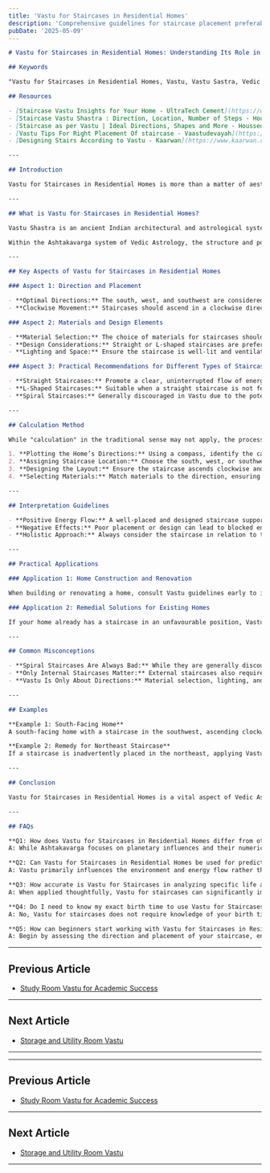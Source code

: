 ```yaml
---
title: 'Vastu for Staircases in Residential Homes'
description: 'Comprehensive guidelines for staircase placement preferably in the south, west, or southwest direction with clockwise movement (ascending), avoiding central placement that disturbs the Brahmasthan, proper materials and design elements, and specific recommendations for different types of staircases including spiral, straight, and L-shaped configurations.'
pubDate: '2025-05-09'
---
```


```markdown
# Vastu for Staircases in Residential Homes: Understanding Its Role in Vedic Astrology

## Keywords

"Vastu for Staircases in Residential Homes, Vastu, Vastu Sastra, Vedic Astrology, staircase placement, stair direction, staircase design Vastu"

## Resources 

- [Staircase Vastu Insights for Your Home - UltraTech Cement](https://www.ultratechcement.com/for-homebuilders/home-building-explained-single/descriptive-articles/staircase-vastu-shastra)
- [Staircase Vastu Shastra : Direction, Location, Number of Steps - Housing.com](https://housing.com/news/vastu-rules-for-the-staircase-in-your-house/)
- [Staircase as per Vastu | Ideal Directions, Shapes and More - Houssed](https://houssed.com/blog/lifestyle/explore-the-vastu-tips-for-staircase-in-your-house)
- [Vastu Tips For Right Placement Of staircase - Vaastudevayah](https://vaastudevayah.com/blog/vastu-for-staircase.php)
- [Designing Stairs According to Vastu - Kaarwan](https://www.kaarwan.com/blog/architecture/designing-stairs-according-to-vastu?id=1408)

---

## Introduction

Vastu for Staircases in Residential Homes is more than a matter of aesthetics or convenience—it is deeply rooted in the ancient science of Vedic Astrology and Vastu Shastra. Proper placement and design of staircases are believed to govern the flow of positive energy, affecting the health, prosperity, and overall harmony of household members. Understanding these principles helps homeowners create environments that are not only safe and functional but also spiritually and energetically supportive.

---

## What is Vastu for Staircases in Residential Homes?

Vastu Shastra is an ancient Indian architectural and astrological system that harmonizes the energy flow within living spaces. In the context of residential homes, "Vastu for Staircases" refers to a set of guidelines for the direction, shape, material, and placement of staircases. These guidelines are designed to enhance the positive energy (prana) in the home, ensuring stability, security, and well-being for the occupants[1][2].

Within the Ashtakavarga system of Vedic Astrology, the structure and positioning of staircases are seen as crucial for maintaining the balance of planetary energies in a home. By aligning staircases according to Vastu principles, residents can minimize negative influences and promote harmony and prosperity.

---

## Key Aspects of Vastu for Staircases in Residential Homes

### Aspect 1: Direction and Placement

- **Optimal Directions:** The south, west, and southwest are considered the most auspicious directions for staircase placement. These directions are believed to promote stability, strength, and positive energy flow within the home. Conversely, the northeast and center (Brahmasthan) should be avoided, as they can disrupt the home's energetic balance and lead to financial or health issues[1][2][6].
- **Clockwise Movement:** Staircases should ascend in a clockwise direction, aligning with the natural movement of energy in the universe. This fosters harmony and supports positive growth[2][4][6].

### Aspect 2: Materials and Design Elements

- **Material Selection:** The choice of materials for staircases should complement their location. Marble and granite are recommended for the south and southwest, wood for the east, and metal for the west. Sturdy, continuous handrails are essential, ideally placed on the right side as you ascend[1][3][6].
- **Design Considerations:** Straight or L-shaped staircases are preferred, as they support a straightforward energy flow. Spiral or circular designs are discouraged, as they may create confusion and instability[1][4][8].
- **Lighting and Space:** Ensure the staircase is well-lit and ventilated. Ample space and natural light attract positive energy and enhance safety[7][8].

### Aspect 3: Practical Recommendations for Different Types of Staircases

- **Straight Staircases:** Promote a clear, uninterrupted flow of energy. Ideal for homes where the staircase can be placed along the south, west, or southwest walls[1][4][6].
- **L-Shaped Staircases:** Suitable when a straight staircase is not feasible. Ensure turns are clockwise and align with Vastu directions[6][8].
- **Spiral Staircases:** Generally discouraged in Vastu due to the potential for energy imbalance and confusion. If unavoidable, ensure placement in the correct direction and maintain clockwise movement[1][4][7].

---

## Calculation Method

While "calculation" in the traditional sense may not apply, the process of planning a Vastu-compliant staircase involves:

1. **Plotting the Home’s Directions:** Using a compass, identify the cardinal directions of your home.
2. **Assigning Staircase Location:** Choose the south, west, or southwest side for the staircase, avoiding the northeast and center (Brahmasthan)[2][5][6].
3. **Designing the Layout:** Ensure the staircase ascends clockwise and features an odd number of steps for auspiciousness[2][4][8].
4. **Selecting Materials:** Match materials to the direction, ensuring durability and harmony with Vastu guidelines[3][6].

---

## Interpretation Guidelines

- **Positive Energy Flow:** A well-placed and designed staircase supports the smooth circulation of prana, enhancing health, prosperity, and stability[1][2][7].
- **Negative Effects:** Poor placement or design can lead to blocked energy, resulting in stress, financial difficulties, and health challenges[5][8].
- **Holistic Approach:** Always consider the staircase in relation to the overall layout and energy map of the home for best results[2][6][9].

---

## Practical Applications

### Application 1: Home Construction and Renovation

When building or renovating a home, consult Vastu guidelines early to integrate the staircase in the optimal location and direction. This proactive approach ensures long-term harmony and minimizes the need for costly remedies later[1][2][6].

### Application 2: Remedial Solutions for Existing Homes

If your home already has a staircase in an unfavourable position, Vastu remedies such as using specific colors, symbols, or Vastu-enhancing materials can help mitigate negative effects[8][9].

---

## Common Misconceptions

- **Spiral Staircases Are Always Bad:** While they are generally discouraged, spiral staircases can be used if placed and oriented correctly, especially in limited spaces[4][9].
- **Only Internal Staircases Matter:** External staircases also require Vastu compliance, particularly regarding their direction and alignment[2][6].
- **Vastu Is Only About Directions:** Material selection, lighting, and handrail design are equally important for a Vastu-compliant staircase[1][3][8].

---

## Examples

**Example 1: South-Facing Home**
A south-facing home with a staircase in the southwest, ascending clockwise and constructed with granite or stone, will experience enhanced stability and positive energy flow.

**Example 2: Remedy for Northeast Staircase**
If a staircase is inadvertently placed in the northeast, applying Vastu remedies such as painting the area in light, auspicious colors and placing mirrors to redirect energy can help restore balance[8][9].

---

## Conclusion

Vastu for Staircases in Residential Homes is a vital aspect of Vedic Astrology and Vastu Shastra, influencing the health, prosperity, and harmony of households. By adhering to guidelines on direction, design, and materials, homeowners can create an environment that supports positive energy and well-being. Thoughtful application of these principles ensures a balanced, harmonious living space for all occupants.

---

## FAQs

**Q1: How does Vastu for Staircases in Residential Homes differ from other aspects of Ashtakavarga?**
A: While Ashtakavarga focuses on planetary influences and their numerical strength in a birth chart, Vastu for staircases addresses the physical structure and energetic flow within the home, ensuring harmony and stability[1][2].

**Q2: Can Vastu for Staircases in Residential Homes be used for prediction?**
A: Vastu primarily influences the environment and energy flow rather than making astrological predictions. However, its proper application can support positive outcomes in health, wealth, and relationships[2][5].

**Q3: How accurate is Vastu for Staircases in analyzing specific life areas?**
A: When applied thoughtfully, Vastu for staircases can significantly impact the overall energy and well-being of a home, making it a reliable tool for analyzing and enhancing living conditions[1][2][7].

**Q4: Do I need to know my exact birth time to use Vastu for Staircases in Residential Homes?**
A: No, Vastu for staircases does not require knowledge of your birth time. It focuses on the physical structure and orientation of your home[1][2].

**Q5: How can beginners start working with Vastu for Staircases in Residential Homes?**
A: Begin by assessing the direction and placement of your staircase, ensuring it aligns with Vastu guidelines for south, west, or southwest. Next, evaluate materials and design elements for harmony and safety, and seek expert guidance if needed[1][2][4].
```
---

## Previous Article
- [Study Room Vastu for Academic Success](/blogs-md/1804_Residental_Vastu/200413_Study_Room_Vastu_for_Academic_Success.mdx)

---

## Next Article
- [Storage and Utility Room Vastu](/blogs-md/1804_Residental_Vastu/200415_Storage_and_Utility_Room_Vastu.mdx)

---
---

## Previous Article
- [Study Room Vastu for Academic Success](180413_Study_Room_Vastu_for_Academic_Success.mdx)

---

## Next Article
- [Storage and Utility Room Vastu](180415_Storage_and_Utility_Room_Vastu.mdx)

---
